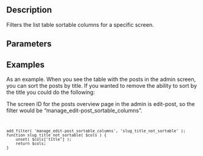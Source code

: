 == Description ==
Filters the list table sortable columns for a specific screen.

== Parameters ==

{{Parameter|$sortable_columns|string|An array of sortable columns.}}
== Examples ==

As an example. When you see the table with the posts in the admin screen, you can sort the posts by title. If you wanted to remove the ability to sort by the title you could do the following:

The screen ID for the posts overview page in the admin is edit-post, so the filter would be “manage_edit-post_sortable_columns”.
<code><pre>add_filter( 'manage_edit-post_sortable_columns', 'slug_title_not_sortable' );
function slug_title_not_sortable( $cols ) {
    unset( $cols['title'] );
    return $cols;
}</pre></code>